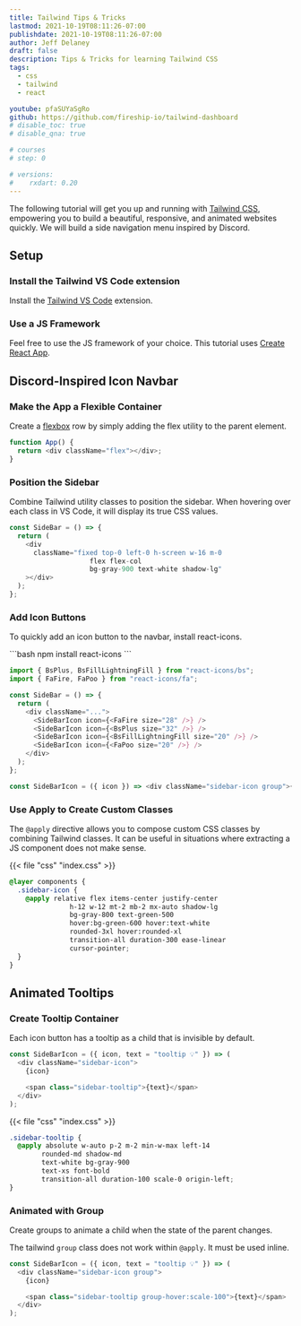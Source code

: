 ```yaml
---
title: Tailwind Tips & Tricks
lastmod: 2021-10-19T08:11:26-07:00
publishdate: 2021-10-19T08:11:26-07:00
author: Jeff Delaney
draft: false
description: Tips & Tricks for learning Tailwind CSS
tags:
  - css
  - tailwind
  - react

youtube: pfaSUYaSgRo
github: https://github.com/fireship-io/tailwind-dashboard
# disable_toc: true
# disable_qna: true

# courses
# step: 0

# versions:
#    rxdart: 0.20
---
```


The following tutorial will get you up and running with [Tailwind CSS](https://tailwindcss.com/), empowering you to build a beautiful, responsive, and animated websites quickly. We will build a side navigation menu inspired by Discord.

## Setup

### Install the Tailwind VS Code extension

Install the [Tailwind VS Code](https://marketplace.visualstudio.com/items?itemName=bradlc.vscode-tailwindcss) extension.

### Use a JS Framework

Feel free to use the JS framework of your choice. This tutorial uses [Create React App](https://tailwindcss.com/docs/guides/create-react-app).

## Discord-Inspired Icon Navbar

### Make the App a Flexible Container

Create a [flexbox](https://youtu.be/K74l26pE4YA) row by simply adding the flex utility to the parent element.

<File name="App.js">
  <JavaScript />
</File>

```javascript
function App() {
  return <div className="flex"></div>;
}
```

### Position the Sidebar

Combine Tailwind utility classes to position the sidebar. When hovering over each class in VS Code, it will display its true CSS values.

<File name="SideBar.js">
  <JavaScript />
</File>

```javascript
const SideBar = () => {
  return (
    <div
      className="fixed top-0 left-0 h-screen w-16 m-0
                    flex flex-col 
                    bg-gray-900 text-white shadow-lg"
    ></div>
  );
};
```

### Add Icon Buttons

To quickly add an icon button to the navbar, install react-icons.

<File name="command line">
  <Terminal />
</File>
```bash
npm install react-icons
```

<File name="SideBar.js">
  <JavaScript />
</File>

```javascript
import { BsPlus, BsFillLightningFill } from "react-icons/bs";
import { FaFire, FaPoo } from "react-icons/fa";

const SideBar = () => {
  return (
    <div className="...">
      <SideBarIcon icon={<FaFire size="28" />} />
      <SideBarIcon icon={<BsPlus size="32" />} />
      <SideBarIcon icon={<BsFillLightningFill size="20" />} />
      <SideBarIcon icon={<FaPoo size="20" />} />
    </div>
  );
};

const SideBarIcon = ({ icon }) => <div className="sidebar-icon group">{icon}</div>;
```

### Use Apply to Create Custom Classes

The `@apply` directive allows you to compose custom CSS classes by combining Tailwind classes. It can be useful in situations where extracting a JS component does not make sense.

{{< file "css" "index.css" >}}

```css
@layer components {
  .sidebar-icon {
    @apply relative flex items-center justify-center 
               h-12 w-12 mt-2 mb-2 mx-auto shadow-lg
               bg-gray-800 text-green-500
               hover:bg-green-600 hover:text-white
               rounded-3xl hover:rounded-xl
               transition-all duration-300 ease-linear
               cursor-pointer;
  }
}
```

## Animated Tooltips

### Create Tooltip Container

Each icon button has a tooltip as a child that is invisible by default.

<File name="SideBar.js">
  <JavaScript />
</File>

```javascript
const SideBarIcon = ({ icon, text = "tooltip 💡" }) => (
  <div className="sidebar-icon">
    {icon}

    <span class="sidebar-tooltip">{text}</span>
  </div>
);
```

{{< file "css" "index.css" >}}

```css
.sidebar-tooltip {
  @apply absolute w-auto p-2 m-2 min-w-max left-14
        rounded-md shadow-md
        text-white bg-gray-900 
        text-xs font-bold
        transition-all duration-100 scale-0 origin-left;
}
```

### Animated with Group

Create groups to animate a child when the state of the parent changes.

The tailwind `group` class does not work within `@apply`. It must be used inline.

<File name="SideBar.js">
  <JavaScript />
</File>

```javascript
const SideBarIcon = ({ icon, text = "tooltip 💡" }) => (
  <div className="sidebar-icon group">
    {icon}

    <span class="sidebar-tooltip group-hover:scale-100">{text}</span>
  </div>
);
```
